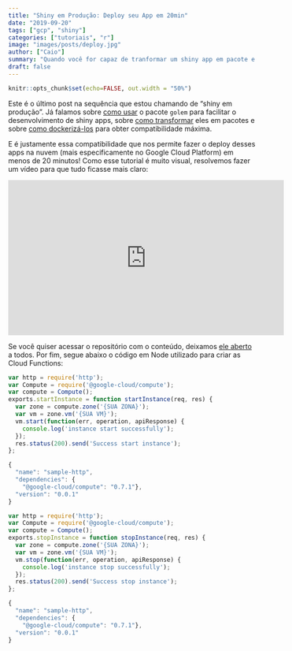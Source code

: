 ```yaml
---
title: "Shiny em Produção: Deploy seu App em 20min"
date: "2019-09-20"
tags: ["gcp", "shiny"]
categories: ["tutoriais", "r"]
image: "images/posts/deploy.jpg"
author: ["Caio"]
summary: "Quando você for capaz de tranformar um shiny app em pacote e em imagem de docker, só 20 minutos são necessários para fazer um deploy na nuvem."
draft: false
---
```


```r
knitr::opts_chunk$set(echo=FALSE, out.width = "50%")
```

Este é o último post na sequência que estou chamando de "shiny em produção". Já
falamos sobre [como usar](https://www.curso-r.com/blog/2019-07-16-golem/) o
pacote `golem` para facilitar o desenvolvimento de shiny apps, sobre
[como transformar](https://www.curso-r.com/blog/2019-08-27-app-pacote/) eles em
pacotes e sobre
[como dockerizá-los](https://www.curso-r.com/blog/2019-09-04-app-docker/) para
obter compatibilidade máxima.

E é justamente essa compatibilidade que nos permite fazer o deploy desses apps
na nuvem (mais especificamente no Google Cloud Platform) em menos de 20 minutos!
Como esse tutorial é muito visual, resolvemos fazer um vídeo para que tudo
ficasse mais claro:

<iframe width="560" height="315" src="https://www.youtube-nocookie.com/embed/wLNQCQz5LEs" frameborder="0" allow="accelerometer; autoplay; encrypted-media; gyroscope; picture-in-picture" allowfullscreen></iframe>

Se você quiser acessar o repositório com o conteúdo, deixamos
[ele aberto](https://github.com/curso-r/shinygcp) a todos. Por fim, segue abaixo
o código em Node utilizado para criar as Cloud Functions:

```js
var http = require('http');
var Compute = require('@google-cloud/compute');
var compute = Compute();
exports.startInstance = function startInstance(req, res) {
  var zone = compute.zone('{SUA ZONA}');
  var vm = zone.vm('{SUA VM}');
  vm.start(function(err, operation, apiResponse) {
    console.log('instance start successfully');
  });
  res.status(200).send('Success start instance');
};

{
  "name": "sample-http",
  "dependencies": {
    "@google-cloud/compute": "0.7.1"},
  "version": "0.0.1"
}

var http = require('http');
var Compute = require('@google-cloud/compute');
var compute = Compute();
exports.stopInstance = function stopInstance(req, res) {
  var zone = compute.zone('{SUA ZONA}');
  var vm = zone.vm('{SUA VM}');
  vm.stop(function(err, operation, apiResponse) {
    console.log('instance stop successfully');
  });
  res.status(200).send('Success stop instance');
};

{
  "name": "sample-http",
  "dependencies": {
    "@google-cloud/compute": "0.7.1"},
  "version": "0.0.1"
}
```
